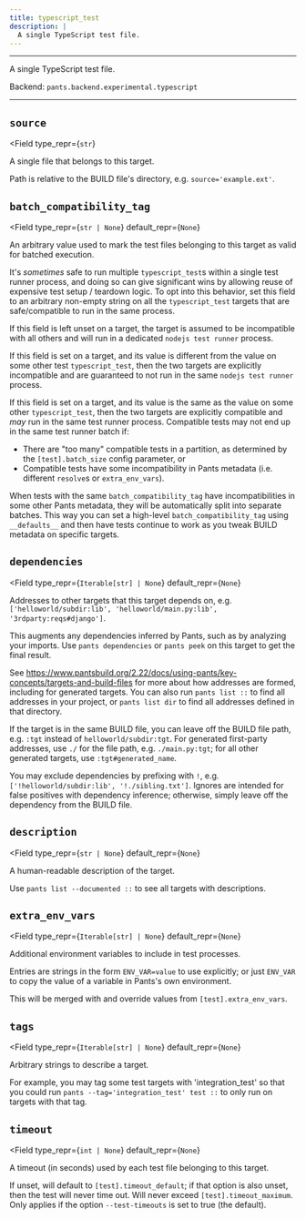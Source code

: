 ```yaml
---
title: typescript_test
description: |
  A single TypeScript test file.
---
```



---

A single TypeScript test file.

Backend: <span className="color--primary">`pants.backend.experimental.typescript`</span>

---

<span className={styles.options}>

## `source`

<Field
    type_repr={`str`}
>

A single file that belongs to this target.

Path is relative to the BUILD file&#x27;s directory, e.g. `source='example.ext'`.

</Field>

## `batch_compatibility_tag`

<Field
    type_repr={`str | None`}
    default_repr={`None`}
>

An arbitrary value used to mark the test files belonging to this target as valid for batched execution.

It&#x27;s _sometimes_ safe to run multiple `typescript_test`s within a single test runner process, and doing so can give significant wins by allowing reuse of expensive test setup / teardown logic. To opt into this behavior, set this field to an arbitrary non-empty string on all the `typescript_test` targets that are safe/compatible to run in the same process.

If this field is left unset on a target, the target is assumed to be incompatible with all others and will run in a dedicated `nodejs test runner` process.

If this field is set on a target, and its value is different from the value on some other test `typescript_test`, then the two targets are explicitly incompatible and are guaranteed to not run in the same `nodejs test runner` process.

If this field is set on a target, and its value is the same as the value on some other `typescript_test`, then the two targets are explicitly compatible and _may_ run in the same test runner process. Compatible tests may not end up in the same test runner batch if:

- There are &#x22;too many&#x22; compatible tests in a partition, as determined by the `[test].batch_size` config parameter, or
- Compatible tests have some incompatibility in Pants metadata (i.e. different `resolve`s or `extra_env_vars`).

When tests with the same `batch_compatibility_tag` have incompatibilities in some other Pants metadata, they will be automatically split into separate batches. This way you can set a high-level `batch_compatibility_tag` using `__defaults__` and then have tests continue to work as you tweak BUILD metadata on specific targets.

</Field>

## `dependencies`

<Field
    type_repr={`Iterable[str] | None`}
    default_repr={`None`}
>

Addresses to other targets that this target depends on, e.g. `['helloworld/subdir:lib', 'helloworld/main.py:lib', '3rdparty:reqs#django']`.

This augments any dependencies inferred by Pants, such as by analyzing your imports. Use `pants dependencies` or `pants peek` on this target to get the final result.

See https://www.pantsbuild.org/2.22/docs/using-pants/key-concepts/targets-and-build-files for more about how addresses are formed, including for generated targets. You can also run `pants list ::` to find all addresses in your project, or `pants list dir` to find all addresses defined in that directory.

If the target is in the same BUILD file, you can leave off the BUILD file path, e.g. `:tgt` instead of `helloworld/subdir:tgt`. For generated first-party addresses, use `./` for the file path, e.g. `./main.py:tgt`; for all other generated targets, use `:tgt#generated_name`.

You may exclude dependencies by prefixing with `!`, e.g. `['!helloworld/subdir:lib', '!./sibling.txt']`. Ignores are intended for false positives with dependency inference; otherwise, simply leave off the dependency from the BUILD file.

</Field>

## `description`

<Field
    type_repr={`str | None`}
    default_repr={`None`}
>

A human-readable description of the target.

Use `pants list --documented ::` to see all targets with descriptions.

</Field>

## `extra_env_vars`

<Field
    type_repr={`Iterable[str] | None`}
    default_repr={`None`}
>

Additional environment variables to include in test processes.

Entries are strings in the form `ENV_VAR=value` to use explicitly; or just `ENV_VAR` to copy the value of a variable in Pants&#x27;s own environment.

This will be merged with and override values from `[test].extra_env_vars`.

</Field>

## `tags`

<Field
    type_repr={`Iterable[str] | None`}
    default_repr={`None`}
>

Arbitrary strings to describe a target.

For example, you may tag some test targets with &#x27;integration_test&#x27; so that you could run `pants --tag='integration_test' test ::` to only run on targets with that tag.

</Field>

## `timeout`

<Field
    type_repr={`int | None`}
    default_repr={`None`}
>

A timeout (in seconds) used by each test file belonging to this target.

If unset, will default to `[test].timeout_default`; if that option is also unset, then the test will never time out. Will never exceed `[test].timeout_maximum`. Only applies if the option `--test-timeouts` is set to true (the default).

</Field>

</span>
